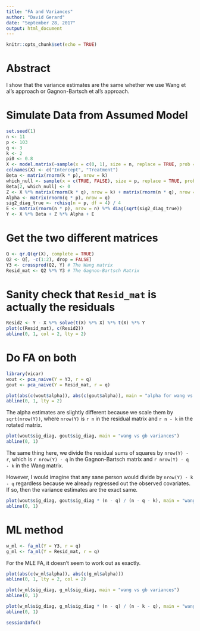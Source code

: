 ```yaml
---
title: "FA and Variances"
author: "David Gerard"
date: "September 28, 2017"
output: html_document
---
```


```r
knitr::opts_chunk$set(echo = TRUE)
```

# Abstract

I show that the variance estimates are the same whether we use Wang et al's approach or Gagnon-Bartsch et al's approach.

# Simulate Data from Assumed Model

```r
set.seed(1)
n <- 11
p <- 103
q <- 3
k <- 2
pi0 <- 0.8
X <- model.matrix(~sample(x = c(0, 1), size = n, replace = TRUE, prob = c(1/2, 1/2)))
colnames(X) <- c("Intercept", "Treatment")
Beta <- matrix(rnorm(k * p), nrow = k)
which_null <- sample(x = c(TRUE, FALSE), size = p, replace = TRUE, prob = c(pi0, 1 - pi0))
Beta[2, which_null] <- 0
Z <- X %*% matrix(rnorm(k * q), nrow = k) + matrix(rnorm(n * q), nrow = n)
Alpha <- matrix(rnorm(q * p), nrow = q)
sig2_diag_true <- rchisq(n = p, df = 4) / 4
E <- matrix(rnorm(n * p), nrow = n) %*% diag(sqrt(sig2_diag_true))
Y <- X %*% Beta + Z %*% Alpha + E
```



# Get the two different matrices
```r
Q <- qr.Q(qr(X), complete = TRUE)
Q2 <- Q[, -c(1:2), drop = FALSE]
Y3 <- crossprod(Q2, Y) # The Wang matrix
Resid_mat <- Q2 %*% Y3 # The Gagnon-Bartsch Matrix
```

# Sanity check that `Resid_mat` is actually the residuals
```r
Resid2 <- Y - X %*% solve(t(X) %*% X) %*% t(X) %*% Y
plot(c(Resid_mat), c(Resid2))
abline(0, 1, col = 2, lty = 2)
```

# Do FA on both

```r
library(vicar)
wout <- pca_naive(Y = Y3, r = q)
gout <- pca_naive(Y = Resid_mat, r = q)

plot(abs(c(wout$alpha)), abs(c(gout$alpha)), main = "alpha for wang vs for gb")
abline(0, 1, lty = 2)
```

The alpha estimates are slightly different because we scale them by `sqrt(nrow(Y))`, where `nrow(Y)` is `r n` in the residual matrix and `r n - k` in the rotated matrix.

```r
plot(wout$sig_diag, gout$sig_diag, main = "wang vs gb variances")
abline(0, 1)
```

The same thing here, we divide the residual sums of squares by `nrow(Y) - r`, which is `r nrow(Y) - q` in the Gagnon-Bartsch matrix and `r nrow(Y) - q - k` in the Wang matrix.

However, I would imagine that any sane person would divide by `nrow(Y) - k - q` regardless because we already regressed out the observed covariates. If so, then the variance estimates are the exact same.

```r
plot(wout$sig_diag, gout$sig_diag * (n - q) / (n - q - k), main = "wang vs (adjusted) gb variances")
abline(0, 1)
```

# ML method
```r
w_ml <- fa_ml(Y = Y3, r = q)
g_ml <- fa_ml(Y = Resid_mat, r = q)
```

For the MLE FA, it doesn't seem to work out as exactly.

```r
plot(abs(c(w_ml$alpha)), abs(c(g_ml$alpha)))
abline(0, 1, lty = 2, col = 2)
```

```r
plot(w_ml$sig_diag, g_ml$sig_diag, main = "wang vs gb variances")
abline(0, 1)

plot(w_ml$sig_diag, g_ml$sig_diag * (n - q) / (n - k - q), main = "wang vs gb (adjusted) variances")
abline(0, 1)
```


```r
sessionInfo()
```
